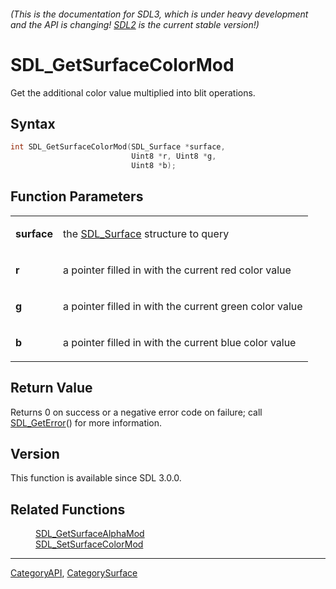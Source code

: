 ====== (This is the documentation for SDL3, which is under heavy development and the API is changing! [https://wiki.libsdl.org/ SDL2] is the current stable version!) ======
= SDL_GetSurfaceColorMod =

Get the additional color value multiplied into blit operations.

== Syntax ==

<syntaxhighlight lang='c'>
int SDL_GetSurfaceColorMod(SDL_Surface *surface,
                           Uint8 *r, Uint8 *g,
                           Uint8 *b);
</syntaxhighlight>

== Function Parameters ==

{|
|'''surface'''
|the [[SDL_Surface]] structure to query
|-
|'''r'''
|a pointer filled in with the current red color value
|-
|'''g'''
|a pointer filled in with the current green color value
|-
|'''b'''
|a pointer filled in with the current blue color value
|}

== Return Value ==

Returns 0 on success or a negative error code on failure; call
[[SDL_GetError]]() for more information.

== Version ==

This function is available since SDL 3.0.0.

== Related Functions ==

:[[SDL_GetSurfaceAlphaMod]]
:[[SDL_SetSurfaceColorMod]]

----
[[CategoryAPI]], [[CategorySurface]]


